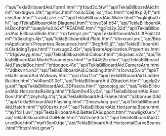 {"api/TeklaBillboardAid.Form1.html":"jt1dud3c.5tw","api/TeklaBillboardAid.html":"kexlbgwo.31k","api/toc.html":"on3c53ej.ixq","toc.html":"cejl1tkp.2j1","articles/toc.html":"uza4zzze.zis","api/TeklaBillboardAid.Waler.html":"wqkhjbu0.rhi","api/TeklaBillboardAid.Diagonal.html":"clove3j4.b54","api/TeklaBillboardAid.Box.html":"uueyb4u0.b3k","README.html":"tgp1ci2y.32d","api/TeklaBillboardAid.BillboardSide.html":"rcxfwmyz.jmr","api/TeklaBillboardAid.LiftPoint.html":"b3akdtgh.4jv","api/TeklaBillboardAid.Plate.html":"khvxruol.yru","api/BeamApplication.Properties.Resources.html":"3iegff45.jj1","api/TeklaBillboardAid.CladdingType.html":"rxwzugo2.d3r","api/BeamApplication.Properties.html":"01gdwayg.mnu","api/TeklaBillboardAid.Colour.html":"j4iqvaac.v2c","api/TeklaBillboardAid.ModelParameters.html":"ur34452e.ehm","api/TeklaBillboardAid.FasciaBox.html":"bfdpcqox.41e","api/TeklaBillboardAid.CameraArm.html":"2dbkvir4.xn3","api/TeklaBillboardAid.Cladding.html":"s1cvvsp5.vio","api/TeklaBillboardAid.Walkway.html":"qozx1uxf.1in","api/TeklaBillboardAid.LadderBuilder.html":"wl4tom01.0e1","api/TeklaBillboardAid.ZBracket.html":"ugclp2vg.xpi","api/TeklaBillboardAid._3DFascia.html":"gzooojog.jec","api/TeklaBillboardAid.HorizontalRailing.html":"b5pm0w45.y0a","api/TeklaBillboardAid.RearDoor.html":"jznyhcfg.41q","api/TeklaBillboardAid.Frame.html":"o3bbnrue.0dd","api/TeklaBillboardAid.Flashing.html":"2mezwkdq.qwz","api/TeklaBillboardAid.Hatch.html":"qj00pshx.nc4","api/TeklaBillboardAid.HorizontalBeam.html":"ay1fcii1.uvl","api/TeklaBillboardAid.BetterEASupport.html":"nuwiigk0.erx","api/TeklaBillboardAid.GalHole.html":"dn1zohe3.tdk","api/TeklaBillboardAid.CurveBox.html":"mpfr3en0.fqe","api/TeklaBillboardAid.HorizontalCurveBeams.html":"hbzh1mkt.gmw"}
